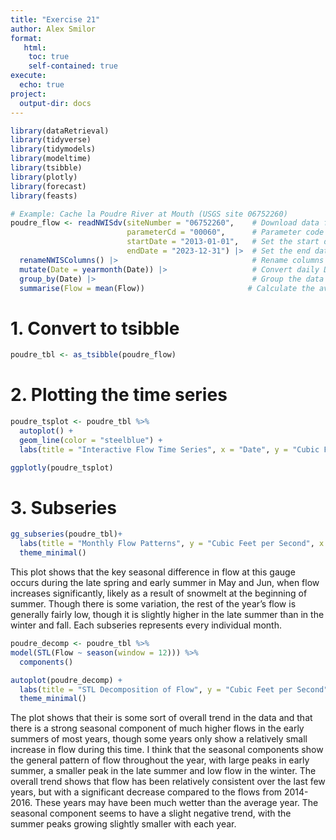 ```yaml
---
title: "Exercise 21"
author: Alex Smilor
format:
   html:
    toc: true
    self-contained: true
execute: 
  echo: true
project:
  output-dir: docs
---
```


```r
library(dataRetrieval)
library(tidyverse)
library(tidymodels)
library(modeltime)
library(tsibble)
library(plotly)
library(forecast)
library(feasts)

# Example: Cache la Poudre River at Mouth (USGS site 06752260)
poudre_flow <- readNWISdv(siteNumber = "06752260",    # Download data from USGS for site 06752260
                          parameterCd = "00060",      # Parameter code 00060 = discharge in cfs)
                          startDate = "2013-01-01",   # Set the start date
                          endDate = "2023-12-31") |>  # Set the end date
  renameNWISColumns() |>                              # Rename columns to standard names (e.g., "Flow", "Date")
  mutate(Date = yearmonth(Date)) |>                   # Convert daily Date values into a year-month format (e.g., "2023 Jan")
  group_by(Date) |>                                   # Group the data by the new monthly Date
  summarise(Flow = mean(Flow))                       # Calculate the average daily flow for each month
```

# 1. Convert to tsibble
```r
poudre_tbl <- as_tsibble(poudre_flow)
```

# 2. Plotting the time series
```r
poudre_tsplot <- poudre_tbl %>% 
  autoplot() +
  geom_line(color = "steelblue") +
  labs(title = "Interactive Flow Time Series", x = "Date", y = "Cubic Feet per Second")

ggplotly(poudre_tsplot)
```

# 3. Subseries
```r
gg_subseries(poudre_tbl)+
  labs(title = "Monthly Flow Patterns", y = "Cubic Feet per Second", x = "Year") + 
  theme_minimal()
```

This plot shows that the key seasonal difference in flow at this gauge occurs during the late spring and early summer in May and Jun, when flow increases significantly, likely as a result of snowmelt at the beginning of summer. Though there is some variation, the rest of the year's flow is generally fairly low, though it is slightly higher in the late summer than in the winter and fall. Each subseries represents every individual month.


```r
poudre_decomp <- poudre_tbl %>% 
model(STL(Flow ~ season(window = 12))) %>% 
  components()

autoplot(poudre_decomp) +
  labs(title = "STL Decomposition of Flow", y = "Cubic Feet per Second") +
  theme_minimal()
```
The plot shows that their is some sort of overall trend in the data and that there is a strong seasonal component of much higher flows in the early summers of most years, though some years only show a relatively small increase in flow during this time. I think that the seasonal components show the general pattern of flow throughout the year, with large peaks in early summer, a smaller peak in the late summer and low flow in the winter. The overall trend shows that flow has been relatively consistent over the last few years, but with a significant decrease compared to the flows from 2014-2016. These years may have been much wetter than the average year. The seasonal component seems to have a slight negative trend, with the summer peaks growing slightly smaller with each year. 
